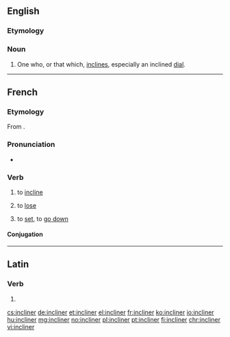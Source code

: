 ==English==

===Etymology===
{{suffix|incline|er}}

===Noun===
{{en-noun}}

# One who, or that which, [[incline]]s, especially an inclined [[dial]].

{{Webster 1913}}

----

==French==

===Etymology===
From {{etyl|la|fr}} {{m|la|inclīnō||incline, tilt}}.

===Pronunciation===
* {{audio|Fr-incliner.ogg|Audio|lang=fr}}

===Verb===
{{fr-verb}}

# to [[incline]]
# {{context|reflexive|lang=fr}} to [[lose]]
# {{context|reflexive|lang=fr}} to [[set]], to [[go down]]

====Conjugation====
{{fr-conj-er|inclin|avoir}}

----

==Latin==

===Verb===
{{la-verb-form|inclīner}}

# {{conjugation of|inclīnō||1|s|pres|pass|sub|lang=la}}

[[cs:incliner]]
[[de:incliner]]
[[et:incliner]]
[[el:incliner]]
[[fr:incliner]]
[[ko:incliner]]
[[io:incliner]]
[[hu:incliner]]
[[mg:incliner]]
[[no:incliner]]
[[pl:incliner]]
[[pt:incliner]]
[[fi:incliner]]
[[chr:incliner]]
[[vi:incliner]]